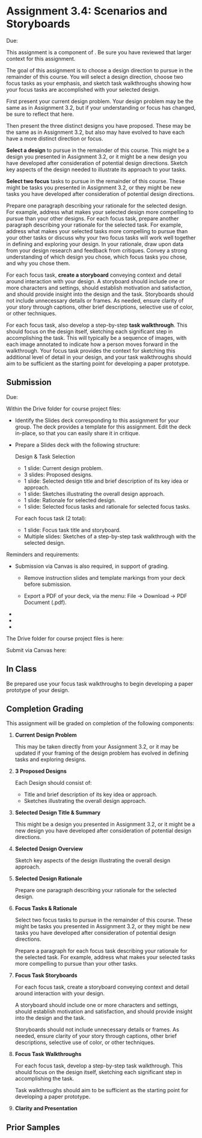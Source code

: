 

# Assignment 3.4: Scenarios and Storyboards

<UnderDevelopment display={true} />

Due: <AssignmentDueDateTime assignmentKey={calendarData.assignments.assignment_3_4} />

This assignment is a component of <SiteLink linkKey={SiteLinks.milestone_3_top}/>.
Be sure you have reviewed that larger context for this assignment.

The goal of this assignment is to choose a design direction to pursue in the remainder of this course.
You will select a design direction, choose two focus tasks as your emphasis,
and sketch task walkthroughs showing how your focus tasks are accomplished with your selected design.

First present your current design problem.
Your design problem may be the same as in Assignment 3.2,
but if your understanding or focus has changed, be sure to reflect that here.

Then present the three distinct designs you have proposed.
These may be the same as in Assignment 3.2,
but also may have evolved to have each have a more distinct direction or focus.

__Select a design__ to pursue in the remainder of this course.
This might be a design you presented in Assignment 3.2,
or it might be a new design you have developed after consideration of potential design directions.
Sketch key aspects of the design needed to illustrate its approach to your tasks.

__Select two focus__ tasks to pursue in the remainder of this course.
These might be tasks you presented in Assignment 3.2,
or they might be new tasks you have developed after consideration of potential design directions.

Prepare one paragraph describing your rationale for the selected design.
For example, address what makes your selected design more compelling to pursue than your other designs.
For each focus task, prepare another paragraph describing your rationale for the selected task.
For example, address what makes your selected tasks more compelling to pursue than your other tasks
or discuss why your two focus tasks will work well together in defining and exploring your design.
In your rationale, draw upon data from your design research and feedback from critiques.
Convey a strong understanding of which design you chose, which focus tasks you chose, and why you chose them.

For each focus task, __create a storyboard__
conveying context and detail around interaction with your design.
A storyboard should include one or more characters and settings,
should establish motivation and satisfaction,
and should provide insight into the design and the task.
Storyboards should not include unnecessary details or frames.
As needed, ensure clarity of your story through captions,
other brief descriptions, selective use of color, or other techniques.

For each focus task, also develop a step-by-step __task walkthrough__.
This should focus on the design itself, sketching each significant step in accomplishing the task.
This will typically be a sequence of images,
with each image annotated to indicate how a person moves forward in the walkthrough.
Your focus task provides the context for sketching this additional level of detail in your design,
and your task walkthroughs should aim to be sufficient as the starting point for developing a paper prototype.

<InformalDrawingTool />

## Submission

Due: <AssignmentDueDateTime assignmentKey={calendarData.assignments.assignment_3_4} />

Within the Drive folder for course project files:

- Identify the Slides deck corresponding to this assignment for your group.
  The deck provides a template for this assignment.
  Edit the deck in-place, so that you can easily share it in critique.

- Prepare a Slides deck with the following structure:

  Design & Task Selection
    - 1 slide: Current design problem.
    - 3 slides: Proposed designs.
    - 1 slide: Selected design title and brief description of its key idea or approach.
    - 1 slide: Sketches illustrating the overall design approach.
    - 1 slide: Rationale for selected design.
    - 1 slide: Selected focus tasks and rationale for selected focus tasks.

  For each focus task (2 total):
    - 1 slide: Focus task title and storyboard.
    - Multiple slides: Sketches of a step-by-step task walkthrough with the selected design.

Reminders and requirements:

- Submission via Canvas is also required, in support of grading.
  - Remove instruction slides and template markings from your deck before submission.

  - Export a PDF of your deck, via the menu: File -> Download -> PDF Document (.pdf).

- <GroupAssignment />
- <ClarityAndPresentationReference />
- <ParticipantAnonymity />

The Drive folder for course project files is here:

<CourseDataLink linkKey={courseData.linkDriveProjectFiles} outerComponent="p"/>

Submit via Canvas here:

<AssignmentSubmitCanvasLink assignmentKey={calendarData.assignments.assignment_3_4} />

## In Class

Be prepared use your focus task walkthroughs to begin developing a paper prototype of your design.

## Completion Grading

This assignment will be graded on completion of the following components:

1. __Current Design Problem__

   This may be taken directly from your Assignment 3.2,
   or it may be updated if your framing of the design problem has evolved in defining tasks and exploring designs.

2. __3 Proposed Designs__

   Each Design should consist of:
     - Title and brief description of its key idea or approach.
     - Sketches illustrating the overall design approach.

3. __Selected Design Title & Summary__

   This might be a design you presented in Assignment 3.2,
   or it might be a new design you have developed after consideration of potential design directions.

4. __Selected Design Overview__

   Sketch key aspects of the design illustrating the overall design approach.

5. __Selected Design Rationale__

   Prepare one paragraph describing your rationale for the selected design.
   
6. __Focus Tasks & Rationale__

   Select two focus tasks to pursue in the remainder of this course.
   These might be tasks you presented in Assignment 3.2,
   or they might be new tasks you have developed after consideration of potential design directions.
    
   Prepare a paragraph for each focus task describing your rationale for the selected task.
   For example, address what makes your selected tasks more compelling to pursue than your other tasks.

7. __Focus Task Storyboards__

   For each focus task, create a storyboard
   conveying context and detail around interaction with your design.

   A storyboard should include one or more characters and settings,
   should establish motivation and satisfaction,
   and should provide insight into the design and the task.

   Storyboards should not include unnecessary details or frames.
   As needed, ensure clarity of your story through captions,
   other brief descriptions, selective use of color, or other techniques.

8. __Focus Task Walkthroughs__

   For each focus task, develop a step-by-step task walkthrough.
   This should focus on the design itself, sketching each significant step in accomplishing the task.
   
   Task walkthroughs should aim to be sufficient as the starting point for developing a paper prototype.
   
9. __Clarity and Presentation__

## Prior Samples

<PriorSamplesWarning />

<ProjectMilestoneSamples assignment="m3_a34" />
